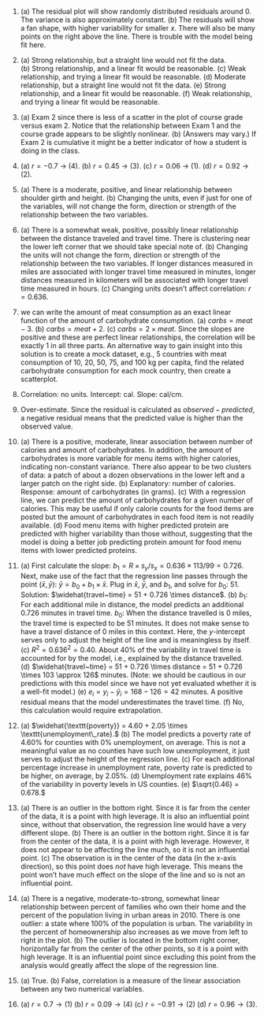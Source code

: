 1.  \(a\) The residual plot will show randomly distributed residuals around 0. The variance is also approximately constant. (b) The residuals will show a fan shape, with higher variability for smaller $x$. There will also be many points on the right above the line. There is trouble with the model being fit here.

    \addtocounter{enumi}{1}

2.  \(a\) Strong relationship, but a straight line would not fit the data. (b) Strong relationship, and a linear fit would be reasonable. (c) Weak relationship, and trying a linear fit would be reasonable. (d) Moderate relationship, but a straight line would not fit the data. (e) Strong relationship, and a linear fit would be reasonable. (f) Weak relationship, and trying a linear fit would be reasonable.

    \addtocounter{enumi}{1}

3.  \(a\) Exam 2 since there is less of a scatter in the plot of course grade versus exam 2. Notice that the relationship between Exam 1 and the course grade appears to be slightly nonlinear. (b) (Answers may vary.) If Exam 2 is cumulative it might be a better indicator of how a student is doing in the class.

    \addtocounter{enumi}{1}

4.  \(a\) $r = -0.7$ $\rightarrow$ (4). (b) $r = 0.45$ $\rightarrow$ (3). (c) $r = 0.06$ $\rightarrow$ (1). (d) $r = 0.92$ $\rightarrow$ (2).

    \addtocounter{enumi}{1}

5.  \(a\) There is a moderate, positive, and linear relationship between shoulder girth and height. (b) Changing the units, even if just for one of the variables, will not change the form, direction or strength of the relationship between the two variables.

    \addtocounter{enumi}{1}

6.  \(a\) There is a somewhat weak, positive, possibly linear relationship between the distance traveled and travel time. There is clustering near the lower left corner that we should take special note of. (b) Changing the units will not change the form, direction or strength of the relationship between the two variables. If longer distances measured in miles are associated with longer travel time measured in minutes, longer distances measured in kilometers will be associated with longer travel time measured in hours. (c) Changing units doesn't affect correlation: $r = 0.636$.

    \addtocounter{enumi}{1}

7.  we can write the amount of meat consumption as an exact linear function of the amount of carbohydrate consumption. (a) $carbs = meat - 3.$ (b) $carbs = meat + 2.$ (c) $carbs = 2 \times meat.$ Since the slopes are positive and these are perfect linear relationships, the correlation will be exactly 1 in all three parts. An alternative way to gain insight into this solution is to create a mock dataset, e.g., 5 countries with meat consumption of 10, 20, 50, 75, and 100 kg per capita, find the related carbohydrate consumption for each mock country, then create a scatterplot.

    \addtocounter{enumi}{1}

8.  Correlation: no units. Intercept: cal. Slope: cal/cm.

    \addtocounter{enumi}{1}

9.  Over-estimate. Since the residual is calculated as $observed - predicted$, a negative residual means that the predicted value is higher than the observed value.

    \addtocounter{enumi}{1}

10. \(a\) There is a positive, moderate, linear association between number of calories and amount of carbohydrates. In addition, the amount of carbohydrates is more variable for menu items with higher calories, indicating non-constant variance. There also appear to be two clusters of data: a patch of about a dozen observations in the lower left and a larger patch on the right side. (b) Explanatory: number of calories. Response: amount of carbohydrates (in grams). (c) With a regression line, we can predict the amount of carbohydrates for a given number of calories. This may be useful if only calorie counts for the food items are posted but the amount of carbohydrates in each food item is not readily available. (d) Food menu items with higher predicted protein are predicted with higher variability than those without, suggesting that the model is doing a better job predicting protein amount for food menu items with lower predicted proteins.

    \addtocounter{enumi}{1}

11. \(a\) First calculate the slope: $b_1 = R\times s_y/s_x = 0.636 \times 113 / 99 = 0.726$. Next, make use of the fact that the regression line passes through the point $(\bar{x},\bar{y})$: $\bar{y} = b_0 + b_1 \times \bar{x}$. Plug in $\bar{x}$, $\bar{y}$, and $b_1$, and solve for $b_0$: 51. Solution: $\widehat{travel~time} = 51 + 0.726 \times distance$. (b) $b_1$: For each additional mile in distance, the model predicts an additional 0.726 minutes in travel time. $b_0$: When the distance travelled is 0 miles, the travel time is expected to be 51 minutes. It does not make sense to have a travel distance of 0 miles in this context. Here, the $y$-intercept serves only to adjust the height of the line and is meaningless by itself. (c) $R^2 = 0.636^2 = 0.40$. About 40% of the variability in travel time is accounted for by the model, i.e., explained by the distance travelled. (d) $\widehat{travel~time} = 51 + 0.726 \times distance = 51 + 0.726 \times 103 \approx 126$ minutes. (Note: we should be cautious in our predictions with this model since we have not yet evaluated whether it is a well-fit model.) (e) $e_i = y_i - \hat{y}_i = 168 - 126 = 42$ minutes. A positive residual means that the model underestimates the travel time. (f) No, this calculation would require extrapolation.

    \addtocounter{enumi}{1}

12. \(a\) $\widehat{\texttt{poverty}} = 4.60 + 2.05 \times \texttt{unemployment\_rate}.$ (b) The model predicts a poverty rate of 4.60% for counties with 0% unemployment, on average. This is not a meaningful value as no counties have such low unexmployment, it just serves to adjust the height of the regression line. (c) For each additional percentage increase in unemployment rate, poverty rate is predicted to be higher, on average, by 2.05%. (d) Unemployment rate explains 46% of the variability in poverty levels in US counties. (e) $\sqrt{0.46} = 0.678.$

    \addtocounter{enumi}{1}

13. \(a\) There is an outlier in the bottom right. Since it is far from the center of the data, it is a point with high leverage. It is also an influential point since, without that observation, the regression line would have a very different slope. (b) There is an outlier in the bottom right. Since it is far from the center of the data, it is a point with high leverage. However, it does not appear to be affecting the line much, so it is not an influential point. (c) The observation is in the center of the data (in the x-axis direction), so this point does *not* have high leverage. This means the point won't have much effect on the slope of the line and so is not an influential point.

    \addtocounter{enumi}{1}

14. \(a\) There is a negative, moderate-to-strong, somewhat linear relationship between percent of families who own their home and the percent of the population living in urban areas in 2010. There is one outlier: a state where 100% of the population is urban. The variability in the percent of homeownership also increases as we move from left to right in the plot. (b) The outlier is located in the bottom right corner, horizontally far from the center of the other points, so it is a point with high leverage. It is an influential point since excluding this point from the analysis would greatly affect the slope of the regression line.

    \addtocounter{enumi}{1}

15. \(a\) True. (b) False, correlation is a measure of the linear association between any two numerical variables.

    \addtocounter{enumi}{1}

16. \(a\) $r = 0.7 \to (1)$ (b) $r = 0.09 \to (4)$ (c) $r = -0.91 \to (2)$ (d) $r = 0.96 \to (3)$.

    \addtocounter{enumi}{1}
